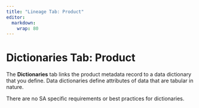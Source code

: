 ```yaml
---
title: "Lineage Tab: Product"
editor: 
  markdown: 
    wrap: 80
---
```


# Dictionaries Tab: Product

The **Dictionaries** tab links the product metadata record to a data dictionary
that you define. Data dictionaries define attributes of data that are tabular in
nature.

There are no SA specific requirements or best practices for dictionaries.
